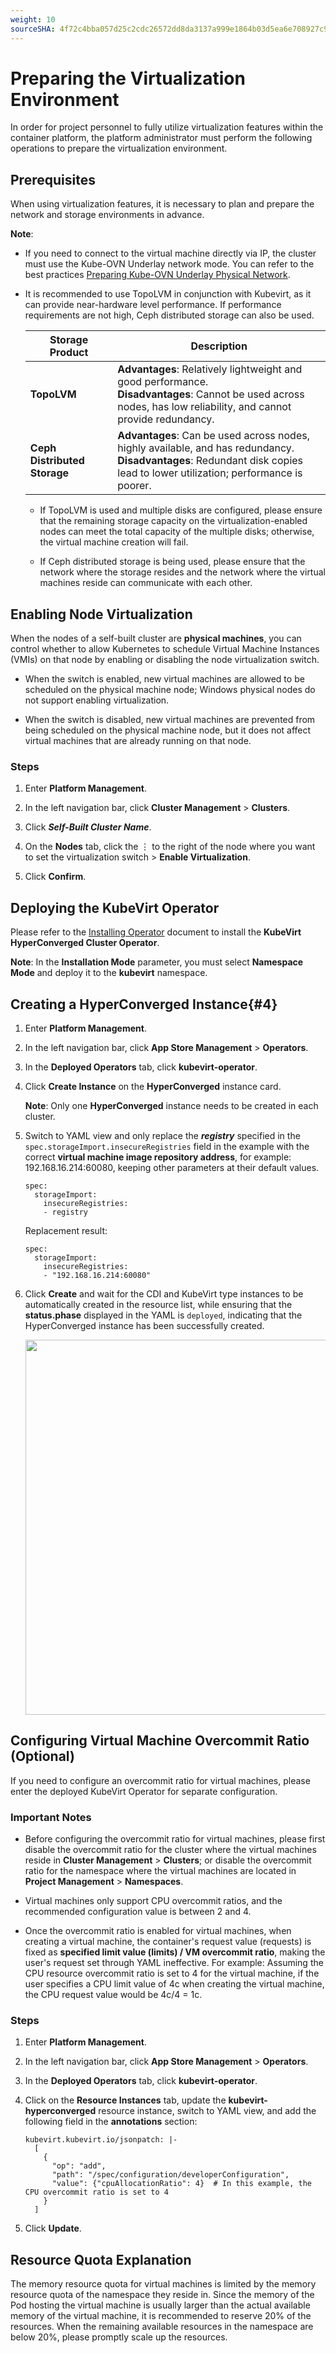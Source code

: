 ```yaml
---
weight: 10
sourceSHA: 4f72c4bba057d25c2cdc26572dd8da3137a999e1864b03d5ea6e708927c9710a
---
```


# Preparing the Virtualization Environment

In order for project personnel to fully utilize virtualization features within the container platform, the platform administrator must perform the following operations to prepare the virtualization environment.

## Prerequisites

When using virtualization features, it is necessary to plan and prepare the network and storage environments in advance.

**Note**:

- If you need to connect to the virtual machine directly via IP, the cluster must use the Kube-OVN Underlay network mode. You can refer to the best practices [Preparing Kube-OVN Underlay Physical Network](/networking/subnet/how_to/kubeovn_underlay_py.mdx).

- It is recommended to use TopoLVM in conjunction with Kubevirt, as it can provide near-hardware level performance. If performance requirements are not high, Ceph distributed storage can also be used.

  | Storage Product           | Description                                                  |
  | --------------------- | --------------------------------------------------------- |
  | **TopoLVM**          | **Advantages**: Relatively lightweight and good performance.<br />**Disadvantages**: Cannot be used across nodes, has low reliability, and cannot provide redundancy.      |
  | **Ceph Distributed Storage** | **Advantages**: Can be used across nodes, highly available, and has redundancy.<br />**Disadvantages**: Redundant disk copies lead to lower utilization; performance is poorer. |

  - If TopoLVM is used and multiple disks are configured, please ensure that the remaining storage capacity on the virtualization-enabled nodes can meet the total capacity of the multiple disks; otherwise, the virtual machine creation will fail.

  - If Ceph distributed storage is being used, please ensure that the network where the storage resides and the network where the virtual machines reside can communicate with each other.

## Enabling Node Virtualization

When the nodes of a self-built cluster are **physical machines**, you can control whether to allow Kubernetes to schedule Virtual Machine Instances (VMIs) on that node by enabling or disabling the node virtualization switch.

- When the switch is enabled, new virtual machines are allowed to be scheduled on the physical machine node; Windows physical nodes do not support enabling virtualization.

- When the switch is disabled, new virtual machines are prevented from being scheduled on the physical machine node, but it does not affect virtual machines that are already running on that node.

### Steps

1. Enter **Platform Management**.

2. In the left navigation bar, click **Cluster Management** > **Clusters**.

3. Click ***Self-Built Cluster Name***.

4. On the **Nodes** tab, click the ⋮ to the right of the node where you want to set the virtualization switch > **Enable Virtualization**.

5. Click **Confirm**.

## Deploying the KubeVirt Operator

Please refer to the [Installing Operator]() document to install the **KubeVirt HyperConverged Cluster Operator**.

**Note**: In the **Installation Mode** parameter, you must select **Namespace Mode** and deploy it to the **kubevirt** namespace.

## Creating a HyperConverged Instance\{#4}

1. Enter **Platform Management**.

2. In the left navigation bar, click **App Store Management** > **Operators**.

3. In the **Deployed Operators** tab, click **kubevirt-operator**.

4. Click **Create Instance** on the **HyperConverged** instance card.

   **Note**: Only one **HyperConverged** instance needs to be created in each cluster.

5. Switch to YAML view and only replace the ***registry*** specified in the `spec.storageImport.insecureRegistries` field in the example with the correct **virtual machine image repository address**, for example: 192.168.16.214:60080, keeping other parameters at their default values.

   ```
   spec:
     storageImport:
       insecureRegistries:
       - registry
   ```

   Replacement result:

   ```
   spec:
     storageImport:
       insecureRegistries:
       - "192.168.16.214:60080"
   ```

6. Click **Create** and wait for the CDI and KubeVirt type instances to be automatically created in the resource list, while ensuring that the **status.phase** displayed in the YAML is `deployed`, indicating that the HyperConverged instance has been successfully created.

   <img src="/en/img/11kubevirt_instances.png" width="600" />

## Configuring Virtual Machine Overcommit Ratio (Optional)

If you need to configure an overcommit ratio for virtual machines, please enter the deployed KubeVirt Operator for separate configuration.

### Important Notes

- Before configuring the overcommit ratio for virtual machines, please first disable the overcommit ratio for the cluster where the virtual machines reside in **Cluster Management** > **Clusters**; or disable the overcommit ratio for the namespace where the virtual machines are located in **Project Management** > **Namespaces**.

- Virtual machines only support CPU overcommit ratios, and the recommended configuration value is between 2 and 4.

- Once the overcommit ratio is enabled for virtual machines, when creating a virtual machine, the container's request value (requests) is fixed as **specified limit value (limits) / VM overcommit ratio**, making the user's request set through YAML ineffective.
  For example: Assuming the CPU resource overcommit ratio is set to 4 for the virtual machine, if the user specifies a CPU limit value of 4c when creating the virtual machine, the CPU request value would be 4c/4 = 1c.

### Steps

1. Enter **Platform Management**.

2. In the left navigation bar, click **App Store Management** > **Operators**.

3. In the **Deployed Operators** tab, click **kubevirt-operator**.

4. Click on the **Resource Instances** tab, update the **kubevirt-hyperconverged** resource instance, switch to YAML view, and add the following field in the **annotations** section:

   ```
   kubevirt.kubevirt.io/jsonpatch: |-
     [
       {
         "op": "add",
         "path": "/spec/configuration/developerConfiguration",
         "value": {"cpuAllocationRatio": 4}  # In this example, the CPU overcommit ratio is set to 4 
       }
     ]
   ```

5. Click **Update**.

## Resource Quota Explanation

The memory resource quota for virtual machines is limited by the memory resource quota of the namespace they reside in. Since the memory of the Pod hosting the virtual machine is usually larger than the actual available memory of the virtual machine, it is recommended to reserve 20% of the resources. When the remaining available resources in the namespace are below 20%, please promptly scale up the resources.
